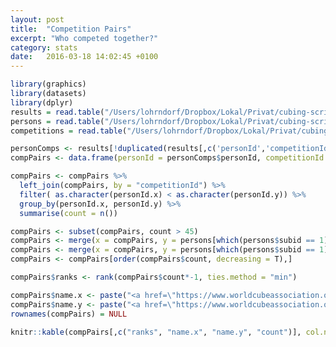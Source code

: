 ```yaml
---
layout: post
title:  "Competition Pairs"
excerpt: "Who competed together?"
category: stats
date:   2016-03-18 14:02:45 +0100
---
```


```r
library(graphics)
library(datasets)
library(dplyr)
results = read.table("/Users/lohrndorf/Dropbox/Lokal/Privat/cubing-scripts/WCA_export_results.tsv", sep = "\t", quote = "", header = TRUE)
persons = read.table("/Users/lohrndorf/Dropbox/Lokal/Privat/cubing-scripts/WCA_export_Persons.tsv", sep = "\t",quote = "", header = TRUE)
competitions = read.table("/Users/lohrndorf/Dropbox/Lokal/Privat/cubing-scripts/WCA_export_Competitions.tsv", sep = "\t", quote = "", header = TRUE, fill = TRUE)
```


```r
personComps <- results[!duplicated(results[,c('personId','competitionId')]),]
compPairs <- data.frame(personId = personComps$personId, competitionId = personComps$competitionId)

compPairs <- compPairs %>%
  left_join(compPairs, by = "competitionId") %>%
  filter( as.character(personId.x) < as.character(personId.y)) %>%
  group_by(personId.x, personId.y) %>%
  summarise(count = n())

compPairs <- subset(compPairs, count > 45)
compPairs <- merge(x = compPairs, y = persons[which(persons$subid == 1), c("id","name")], by.x="personId.x", by.y="id",all.x = F)
compPairs <- merge(x = compPairs, y = persons[which(persons$subid == 1), c("id","name")], by.x="personId.y", by.y="id",all.y = F)
compPairs <- compPairs[order(compPairs$count, decreasing = T),]

compPairs$ranks <- rank(compPairs$count*-1, ties.method = "min")

compPairs$name.x <- paste("<a href=\"https://www.worldcubeassociation.org/results/p.php?i=", compPairs[,"personId.x"],  "\">", compPairs[,"name.x"], "</a>", sep="")
compPairs$name.y <- paste("<a href=\"https://www.worldcubeassociation.org/results/p.php?i=", compPairs[,"personId.y"],  "\">", compPairs[,"name.y"], "</a>", sep="")
rownames(compPairs) = NULL
```

```r
knitr::kable(compPairs[,c("ranks", "name.x", "name.y", "count")], col.names = c("Rank", "Name 1", "Name 2", "Competitions"), align="r")
```